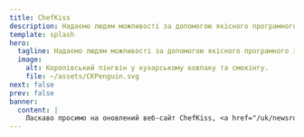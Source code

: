 ---
title: ChefKiss
description: Надаємо людям можливості за допомогою якісного програмного забезпечення.
template: splash
hero:
  tagline: Надаємо людям можливості за допомогою якісного програмного забезпечення.
  image:
    alt: Королівський пінгвін у кухарському ковпаку та смокінгу.
    file: ~/assets/CKPenguin.svg
next: false
prev: false
banner:
  content: |
    Ласкаво просимо на оновлений веб-сайт ChefKiss, <a href="/uk/newsroom/website-rewritten/">детальніше</a>.
---


<CardGrid>
  <LinkCard title="Посібники" description="Посібники з Hackintosh тощо." href="/uk/guides/" />
  <LinkCard title="AppleHax" description="Наші проекти, пов'язані з Apple." href="/uk/applehax/" />
  <LinkCard title="Інструменти" description="Наші інструменти." href="/uk/tooling/" />
  <LinkCard title="Новини" description="Оголошення, оновлення та багато іншого." href="/uk/newsroom/" />
</CardGrid>
